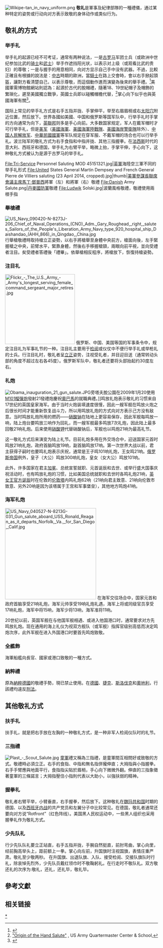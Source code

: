 {{expand|time=2007-09-26T20:15:33Z}}
{{Hatnote|此條目介紹的是軍事及紀律部隊的禮儀。关于日常生活禮儀，请见「[[握手|握手]]」、「[[鞠躬|鞠躬]]」、「[[作揖|作揖]]」和「[[叩頭|叩頭]]」。}}
[[File:Wikipe-tan_in_navy_uniform.png|thumb]]
'''敬礼'''是軍事及紀律部隊的一種禮儀，通过某种特定的姿势或行动向对方表示致敬的身体动作或类似行为。

==敬礼的方式==

===举手礼===
举手礼的起源已经不可考证，通常有两种说法，一是[[古罗马|古罗马]]军团士兵（或欧洲中世纪参加比武的[[骑士|骑士]]和[[武士|武士]]）举手作遮挡阳光状，以表示对上级（或观看比武的贵妇）的尊敬；一是与握手的用意相同，向对方显示自己手中没有武器。不過，比較正確且有根據的說法是：[[中古|中古]]時期的歐洲，當[[騎士|騎士]]在路上交會時，會以右手掀起頭盔，讓對方看清楚自己，以表示尊敬，而這個動作進而演變為後來的舉手禮。<ref>{{cite book|author=陳炳聖|title=《萬物簡史》|publisher=源樺|year=2007|isbn=986828421X}}</ref>美國軍需博物館網站則認為：起源於古代的脫帽禮，隨著18、19世紀帽子及帽飾的繁瑣化，遲至美國獨立戰爭，英國士兵即以碰觸帽檐代替，<ref>[http://www.qmmuseum.lee.army.mil/history/vignettes/respect1.html "Origin of the Hand Salute"] {{Wayback|url=http://www.qmmuseum.lee.army.mil/history/vignettes/respect1.html |date=20151226142941 }}, US Army Quartermaster Center & School,</ref>掌心向下似乎也與英國海軍有關<ref>{{cite web |url=http://armedforcesmuseum.com/history-of-the-military-salute/ |title=存档副本 |accessdate=2015-12-11 |deadurl=yes |archiveurl=https://web.archive.org/web/20151218184656/http://armedforcesmuseum.com/history-of-the-military-salute/ |archivedate=2015-12-18 }}</ref>。

国际上常见的举手礼方式是右手五指并拢、手掌伸平，举至右眉眉梢或右[[太阳穴|太阳穴]]附近位置，然后放下。世界各國如美國、中国和俄罗斯等国军队中，行举手礼时手掌的方向通常为向下，[[英聯邦|英聯邦]]则多是手心向前。大多数国家规定，军人在戴军帽时才可行举手礼，但是[[美军|美军]]（[[美國海軍|美國海軍]]、[[美國海軍陸戰隊|美國海軍陸戰隊]]、[[美國海岸警衛隊|美國海岸警衛隊]]除外）、[[中国人民解放军|中国人民解放军]]、[[中華民國國軍|中華民國國軍]]等军队规定在穿军服、不戴军帽的场合也可以行举手礼。波兰陆军的敬礼方式为右手食指和中指并拢、其他三指握拳。在[[法西斯|法西斯]]时代的意大利、西班牙和德国，举手礼为右臂平举，略微上抬，手掌平伸，手心向下，这种敬礼方式被认为是源于古罗马的举手礼。

<gallery>
File:Tri-Service Personnel Saluting MOD 45151321.jpg|[[英軍|英軍]]海陸空三軍不同的举手礼形式
File:United States General Martin Dempsey and French General Pierre de Villiers saluting (23 April 2014, cropped).jpg|thumb|[[美軍參謀長聯席會議主席|美軍參謀長聯席會議主席]][[馬丁·鄧普西|馬丁·鄧普西]]將軍（左）和{{Link-fr|法軍參謀長|Chef d'État-Major des armées (France)}}{{Link-en|皮埃爾·德·維利耶|Pierre de Villiers}}將軍（右）敬禮
File:Danish Army Salute.png|[[丹麥國防軍|丹麥國防軍]]敬禮
File:Ludwik Solski.jpg|波蘭風格敬禮，敬禮使用兩根手指
</Gallery>

===舉槍禮===
[[File:US_Navy_090420-N-8273J-206_Chief_of_Naval_Operations_(CNO)_Adm._Gary_Roughead,_right,_salutes_Sailors_of_the_People's_Liberation_Army_Navy_type_920_hospital_ship_Daishandao_(AHH_866)_in_Qingdao,_China.jpg|thumb]]
行舉槍敬禮時取持槍立正姿勢，以右手將槍舉至身體中央前方，槍面向後，左手緊握槍之中央，前臂水平，緊靠身體，然後右手移握槍頸，兩眼向前平視，並向受禮者注目。矣受禮者答禮後「禮畢」。依舉槍相反程序，將槍放下，恢復持槍姿勢。
<br />

===注目礼===
[[File:Flickr_-_The_U.S._Army_-_Army's_longest_serving_female_command_sergeant_major_retires.jpg|230px]]
俄罗斯、中国、美国等国的军事条令中，规定注目礼为军事礼节的一种。注目礼主要用于[[检阅|检阅]]或仪仗中不便行举手礼或举枪礼的士兵。行注目礼时，敬礼者呈[[立正|立正]]姿势，注视受礼者，并目迎目送（通常转动头部的角度不超过左右各45度）。俄罗斯军队中，敬礼者还要将头部抬起约30度左右。

===礼炮===
[[File:Obama_inauguration_21_gun_salute.JPG|thumb]]旁塔夫脫公園在2009年1月20使用[[M101榴彈炮|M101榴彈炮]]發射21發禮炮慶祝[[奧巴馬|奧巴馬]]的就職典禮。]]鸣放礼炮表示敬礼的习惯来自17世纪的英国皇家海军。由于当时火炮装填速度很慢，因此一艘军舰在鸣放火炮之后很长时间才能重新恢复战斗力，所以用鸣放礼炮的方式向对方表示己方没有敌意。当时鸣放礼炮所用的燃药——[[硝酸钠|硝酸钠]]在陆地上更容易保存，因此军舰每鸣放一响，陆上炮台要鸣放三响作为回礼，而一艘军舰最多鸣放7次礼炮，因此陆上最多回敬21响礼炮。后来使用[[硝酸钾|硝酸钾]]代替硝酸钠后，军舰也以鸣炮21响为最高礼节。

这一敬礼方式后来演变为陆上礼节。目前礼炮多用在外交场合中，迎送国家元首时鸣放21响礼炮，政府首脑鸣放19响，副首脑鸣放17响。第一次世界大战以前，君主获得子嗣时也要鸣礼炮表示庆祝，通常是王子鸣101响礼炮，王女鸣21响。[[俄罗斯帝国|俄罗斯帝国]]例外，皇子（大公）鸣放300响礼炮，皇女（女大公）鸣放101响。

此外，许多国家在君主[[加冕|加冕]]、总统宣誓就职、元首诞辰和去世、或举行盛大国事庆祝活动时，也有鸣放礼炮的习惯，比如美国总统就职和去世时各鸣礼炮21响，[[英女王壽辰|英女王官方诞辰]]时在伦敦的[[伦敦塔|伦敦塔]]内鸣礼炮62响（21响向君主致意、21响向伦敦市致意、另外20响是因为该塔属于王宫和军事堡垒），其他地方鸣炮41响。

===海军礼炮===
[[File:US_Navy_040527-N-8213G-031_Gun_salute_aboard_USS_Ronald_Reagan_as_it_departs_Norfolk,_Va.,_for_San_Diego,_Calif.jpg|300px]]
在海军交往场合中，国家元首和政府首脑享受21响礼炮，海军元帅享受19响礼炮礼遇，海军上将或同级官员享受17响礼炮，海军中将15响，海军少将13响，海军准将11响。

20世纪以前，英国军舰在与他国军舰相遇、或进入他国港口时，通常要求对方先鸣放礼炮。现在通用的海上礼仪为视双方舰队（或军舰）指挥官级别高低而决定鸣炮次序，此外军舰在进入外国港口时要首先鸣炮致敬。

===全艦飾===
{{main|全艦飾}}
海軍船艦向長官、國家或港口致敬的一種方式。
===納粹禮===
{{main|納粹禮}}
原為[[納粹德國|納粹德國]]的敬禮手勢，現已禁止使用。在[[德國|德國]]、[[捷克|捷克]]、[[斯洛伐克|斯洛伐克]]和[[奧地利|奧地利]]，行該禮均違反[[刑法|刑法]]。

==其他敬礼方式==

===扶手礼===
扶手礼，就是把右手放在左胸的一种敬礼方式，是一种非军人检阅仪队时的礼节。

===三指禮===
{{main|童軍記號與敬禮}}
[[File:Plast_-_Scout_Salute.jpg|right]]
[[童軍|童軍]]禮又稱為三指禮，是童軍間互相問好或致敬的方式。敬禮時必須立正。右手的食指、中指和無名指併攏伸直；大拇指與小指握拳。右手手臂應與地面平行，食指指尖貼於眉梢，手心向下微微外翻。伸直的三指象徵著童軍的三條諾言；大拇指壓住小指則代表以大助小，以強扶弱的精神。

===握拳礼===
敬礼者右臂平举，小臂垂直，右手握拳，然后放下。这种敬礼在[[魏玛共和国|魏玛共和国]]时期的德国、以及[[西班牙内战|西班牙内战]]的共产党员和左翼分子中比较常见。在德国，敬礼者通常还要向对方说“Rotfront”（红色阵线）。美国黑人民权运动中，一些黑人组织也采用握拳礼作为敬礼方式。

===少先队礼===
行少先队队礼要立正站直，右手五指并拢，手腕自然挺直，前肘弯曲，掌心向里，经前胸高举头上，距前额上一拳。掌心向左前，升国旗时注视国旗，表情庄重严肃。敬礼至少敬两秒。
在升国旗、出退队旗、入队、接受检阅、交接队旗队时行礼，除哀悼先烈外，少先队员戴红领巾时不敬鞠躬礼。在行走时不敬队礼。双方敬还礼的次序为:敬礼，还礼，还礼毕，敬礼毕。

==參考文獻==
<div class="references-small">
<references />
</div>
==相关链接==
{{手势}}
[[Category:敬礼|*]]
